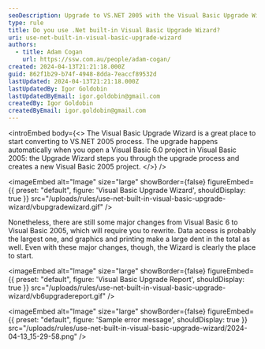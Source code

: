 ```yaml
---
seoDescription: Upgrade to VS.NET 2005 with the Visual Basic Upgrade Wizard and simplify your conversion process.
type: rule
title: Do you use .Net built-in Visual Basic Upgrade Wizard?
uri: use-net-built-in-visual-basic-upgrade-wizard
authors:
  - title: Adam Cogan
    url: https://ssw.com.au/people/adam-cogan/
created: 2024-04-13T21:21:18.000Z
guid: 862f1b29-b74f-4948-8dda-7eaccf89532d
lastUpdated: 2024-04-13T21:21:18.000Z
lastUpdatedBy: Igor Goldobin
lastUpdatedByEmail: igor.goldobin@gmail.com
createdBy: Igor Goldobin
createdByEmail: igor.goldobin@gmail.com
---
```


<introEmbed
  body={<>
The Visual Basic Upgrade Wizard is a great place to start converting to VS.NET 2005 process. The upgrade happens automatically when you open a Visual Basic 6.0 project in Visual Basic 2005: the Upgrade Wizard steps you through the upgrade process and creates a new Visual Basic 2005 project.
  </>}
/>

<imageEmbed
  alt="Image"
  size="large"
  showBorder={false}
  figureEmbed={{
    preset: "default",
    figure: 'Visual Basic Upgrade Wizard',
    shouldDisplay: true
  }}
  src="/uploads/rules/use-net-built-in-visual-basic-upgrade-wizard/vbupgradewizard.gif"
/>

Nonetheless, there are still some major changes from Visual Basic 6 to Visual Basic 2005, which will require you to rewrite. Data access is probably the largest one, and graphics and printing make a large dent in the total as well. Even with these major changes, though, the Wizard is clearly the place to start.


<imageEmbed
  alt="Image"
  size="large"
  showBorder={false}
  figureEmbed={{
    preset: "default",
    figure: 'Visual Basic Upgrade Report',
    shouldDisplay: true
  }}
  src="/uploads/rules/use-net-built-in-visual-basic-upgrade-wizard/vb6upgradereport.gif"
/>


<imageEmbed
  alt="Image"
  size="large"
  showBorder={false}
  figureEmbed={{
    preset: "default",
    figure: 'Sample error message',
    shouldDisplay: true
  }}
  src="/uploads/rules/use-net-built-in-visual-basic-upgrade-wizard/2024-04-13_15-29-58.png"
/>
